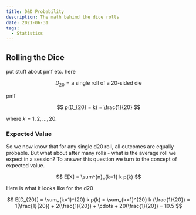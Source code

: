 ```yaml
---
title: D&D Probability
description: The math behind the dice rolls
date: 2021-06-31
tags:
  - Statistics
---
```



## Rolling the Dice

put stuff about pmf etc. here

$$
D_{20} = \text{a single roll of a 20-sided die}
$$

pmf

$$
p(D_{20} = k) = \frac{1}{20} 
$$

where $k=1,2,...,20$.

### Expected Value

So we now know that for any single d20 roll, all outcomes are equally probable. But what about after many rolls - what is the average roll we expect in a session?
To answer this question we turn to the concept of expected value.

$$
E[X] = \sum^{n}_{k=1} k p(k)
$$

Here is what it looks like for the d20

$$
E[D_{20}] = \sum_{k=1}^{20} k p(k) = \sum_{k=1}^{20} k (\frac{1}{20}) = 1(\frac{1}{20}) + 2(\frac{1}{20}) + \cdots + 20(\frac{1}{20}) = 10.5
$$













